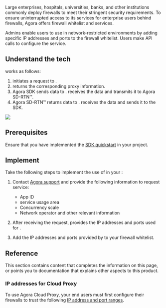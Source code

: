 
Large enterprises, hospitals, universities, banks, and other institutions commonly deploy firewalls to meet their stringent security requirements. To ensure uninterrupted access to its services for enterprise users behind firewalls, Agora offers firewall whitelist and <Vg k="CP" /> services.

Admins enable users to use <Vpd k="SDK" /> in network-restricted environments by adding specific IP addresses and ports to the firewall whitelist. Users make API calls to configure the <Vg k="CP" /> service.

<PlatformWrapper notAllowed="react-js">

## Understand the tech

<Vg k="CP" /> works as follows:

1. <Vpd k="SDK" /> initiates a request to <Vg k="CP" />.
1. <Vg k="CP" /> returns the corresponding proxy information.
1. Agora SDK sends data to <Vg k="CP" />. <Vg k="CP" /> receives the data and transmits it to Agora SD-RTN™.
1. Agora SD-RTN™ returns data to <Vg k="CP" />. <Vg k="CP" /> receives the data and sends it to the SDK.

![](/images/video-sdk/cloud-proxy-tech.svg)

## Prerequisites

Ensure that you have implemented the [SDK quickstart](../../video-calling/get-started/get-started-sdk) in your project.

## Implement <Vg k="CP" />

<PlatformWrapper notAllowed="web, react-js">

Take the following steps to implement the use of <Vg k="CP" /> in your <Vpl k="CLIENT" />:

1. Contact [Agora support](mailto:support@agora.io) and provide the following information to request <Vg k="CP" /> service:
    - App ID
    - <Vg k="CP" /> service usage area
    - Concurrency scale
    - Network operator and other relevant information

2. After receiving the request, <Vg k="COMPANY" /> provides the IP addresses and ports used for <Vg k="CP" />.

3. Add the IP addresses and ports provided by <Vg k="COMPANY" /> to your firewall whitelist.

</PlatformWrapper>

<ProjectImplement/>

## Reference
This section contains content that completes the information on this page, or points you to documentation that explains other aspects to this product.

### IP addresses for Cloud Proxy

To use Agora Cloud Proxy, your end users must first configure their firewalls to trust the following [IP address and port ranges](../reference/cloud-proxy-allowed-ips).

<Reference/>

</PlatformWrapper>
<PlatformWrapper platform="react-js">
<NotAvailable />
</PlatformWrapper>